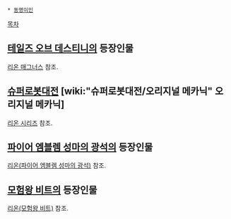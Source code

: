  * [[동명이인]]

[[목차]]

== [[테일즈 오브 데스티니]]의 등장인물 ==
[[리온 매그너스]] 참조.

== [[슈퍼로봇대전]] [wiki:"슈퍼로봇대전/오리지널 메카닉" 오리지널 메카닉] ==
[[리온 시리즈]] 참조.

== [[파이어 엠블렘 성마의 광석]]의 등장인물 ==
[[리온(파이어 엠블렘 성마의 광석)]] 참조.

== [[모험왕 비트]]의 등장인물 ==
[[리온(모험왕 비트)]] 참조.
